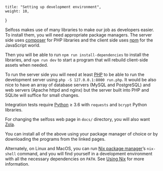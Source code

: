     title: "Setting up development environment",
    weight: 10,
}

Selfoss makes use of many libraries to make our job as developers easier. To install them, you will need appropriate package managers. The server side uses [composer](https://getcomposer.org/) for PHP libraries and the client side uses [npm](https://www.npmjs.com/get-npm) for the JavaScript world.

Then you will be able to run `npm run install-dependencies` to install the libraries, and `npm run dev` to start a program that will rebuild client-side assets when needed.

To run the server side you will need at least [PHP](https://www.php.net/downloads) to be able to run the development server using `php -S 127.0.0.1:8000 run.php`. It would be also nice to have an array of database servers (MySQL and PostgreSQL) and web servers (Apache httpd and nginx) but the server built into PHP and SQLite will suffice for small changes.

Integration tests require [Python](https://python.org/) ≥ 3.6 with `requests` and `bcrypt` Python libraries.

For changing the selfoss web page in `docs/` directory, you will also want [Zola](https://www.getzola.org/documentation/getting-started/installation/).

You can install all of the above using your package manager of choice or by downloading the programs from the linked pages.

Alternately, on Linux and MacOS, you can run [Nix package manager](https://nixos.org/download.html)’s `nix-shell` command, and you will find yourself in a development environment with all the necessary dependencies on `PATH`. See [Using Nix](@/docs/development/using-nix.mdx) for more information.
